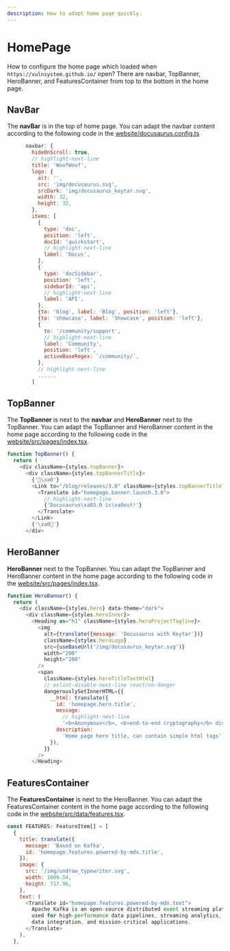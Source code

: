 ```yaml
---
description: How to adapt home page quickly.
---
```


# HomePage

How to configure the home page which loaded when `https://vulnsystem.github.io/` open?
There are navbar, TopBanner, HeroBanner, and FeaturesContainer from top to the bottom in the home page.

## NavBar
The **navBar** is in the top of home page. You can adapt the navbar content according to the following code in the [website/docusaurus.config.ts](https://github.com/vulnsystem/vulnsystem.github.io/blob/main/website/docusaurus.config.ts)
```js title="NavBar"
      navbar: {
        hideOnScroll: true,
        // highlight-next-line
        title: 'WoofWoof',
        logo: {
          alt: '',
          src: 'img/docusaurus.svg',
          srcDark: 'img/docusaurus_keytar.svg',
          width: 32,
          height: 32,
        },
        items: [
          {
            type: 'doc',
            position: 'left',
            docId: 'quickstart',
            // highlight-next-line
            label: 'Docus',
          },
          {
            type: 'docSidebar',
            position: 'left',
            sidebarId: 'api',
            // highlight-next-line
            label: 'API',
          },
          {to: 'blog', label: 'Blog', position: 'left'},
          {to: 'showcase', label: 'Showcase', position: 'left'},
          {
            to: '/community/support',
            // highlight-next-line
            label: 'Community',
            position: 'left',
            activeBaseRegex: `/community/`,
          },
          // highlight-next-line
          ......
        ]
```

## TopBanner
The **TopBanner** is next to the **navbar** and **HeroBanner** next to the TopBanner. You can adapt the TopBanner and HeroBanner content in the home page according to the following code in the [website/src/pages/index.tsx](https://github.com/vulnsystem/vulnsystem.github.io/blob/main/website/src/pages/index.tsx).

```js title="TopBanner"
function TopBanner() {
  return (
    <div className={styles.topBanner}>
      <div className={styles.topBannerTitle}>
        {'🎉\xa0'}
        <Link to="/blog/releases/3.0" className={styles.topBannerTitleText}>
          <Translate id="homepage.banner.launch.3.0">
            // highlight-next-line
            {'Docusaurus\xa03.0 is\xa0out!️'}
          </Translate>
        </Link>
        {'\xa0🥳'}
      </div>
```

## HeroBanner
**HeroBanner** next to the TopBanner. You can adapt the TopBanner and HeroBanner content in the home page according to the following code in the [website/src/pages/index.tsx](https://github.com/vulnsystem/vulnsystem.github.io/blob/main/website/src/pages/index.tsx).

```js title="HeroBanner"
function HeroBanner() {
  return (
    <div className={styles.hero} data-theme="dark">
      <div className={styles.heroInner}>
        <Heading as="h1" className={styles.heroProjectTagline}>
          <img
            alt={translate({message: 'Docusaurus with Keytar'})}
            className={styles.heroLogo}
            src={useBaseUrl('/img/docusaurus_keytar.svg')}
            width="200"
            height="200"
          />
          <span
            className={styles.heroTitleTextHtml}
            // eslint-disable-next-line react/no-danger
            dangerouslySetInnerHTML={{
              __html: translate({
                id: 'homepage.hero.title',
                message:
                  // highlight-next-line
                  '<b>Anonymous</b>, <b>end-to-end cryptography</b> distributed event streaming platform',
                description:
                  'Home page hero title, can contain simple html tags',
              }),
            }}
          />
        </Heading>
```

## FeaturesContainer
The **FeaturesContainer** is next to the HeroBanner. You can adapt the FeaturesContainer content in the home page according to the following code in the [website/src/data/features.tsx](https://github.com/vulnsystem/vulnsystem.github.io/blob/main/website/src/data/features.tsx).

```js title="Features"
const FEATURES: FeatureItem[] = [
  {
    title: translate({
      message: 'Based on Kafka',
      id: 'homepage.features.powered-by-mdx.title',
    }),
    image: {
      src: '/img/undraw_typewriter.svg',
      width: 1009.54,
      height: 717.96,
    },
    text: (
      <Translate id="homepage.features.powered-by-mdx.text">
        Apache Kafka is an open-source distributed event streaming platform 
        used for high-performance data pipelines, streaming analytics, 
        data integration, and mission-critical applications.
      </Translate>
    ),
  },
```

